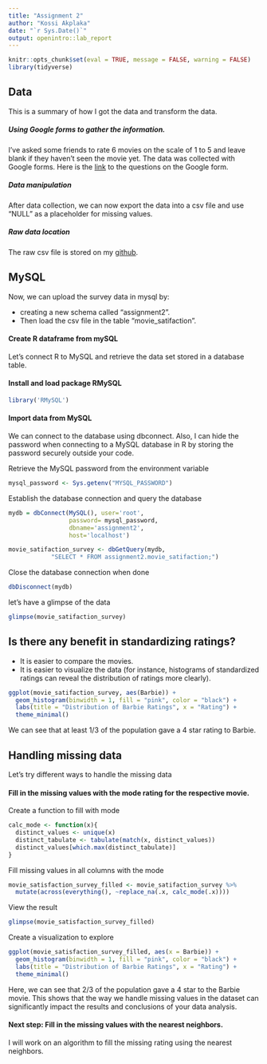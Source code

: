 ---
title: "Assignment 2"
author: "Kossi Akplaka"
date: "`r Sys.Date()`"
output: openintro::lab_report
---

```{r global-options, echo=TRUE, message=FALSE, warning=FALSE}
knitr::opts_chunk$set(eval = TRUE, message = FALSE, warning = FALSE)
library(tidyverse)
```


## Data
This is a summary of how I got the data and transform the data.

##### Using Google forms to gather the information.
I've asked some friends to rate 6 movies on the scale of 1 to 5 and leave blank if they haven't seen the movie yet. The data was collected with Google forms. Here is the [link](https://forms.gle/jiZaGEf1KMg47kKz7) to the questions on the Google form. 

##### Data manipulation
After data collection, we can now export the data into a csv file and use "NULL" as a placeholder for missing values.

##### Raw data location
The raw csv file is stored on my [github](https://github.com/Kossi-Akplaka/Data607-data_acquisition_and_management/blob/a3ab1039c3e2a90ea2a631c6d0e5a66f1057e91b/Assignment%202/Movie_Satifaction.csv).

## MySQL
Now, we can upload the survey data in mysql by:

- creating a new schema called "assignment2".
- Then load the csv file in the table "movie_satifaction".

#### Create R dataframe from mySQL
Let's connect R to MySQL and retrieve the data set stored in a database table.

#### Install and load package RMySQL
```{r library_RMySQL}
library('RMySQL')
```
#### Import data from MySQL
We can connect to the database using dbconnect. Also, I can hide the password when connecting to a MySQL database in R by storing the password securely outside your code.

Retrieve the MySQL password from the environment variable
```{r import_data}
mysql_password <- Sys.getenv("MYSQL_PASSWORD")
```
Establish the database connection and query the database
```{r}
mydb = dbConnect(MySQL(), user='root',
                 password= mysql_password,
                 dbname='assignment2',
                 host='localhost')

movie_satifaction_survey <- dbGetQuery(mydb, 
            "SELECT * FROM assignment2.movie_satifaction;")
```

Close the database connection when done
```{r}
dbDisconnect(mydb)
```


let's have a glimpse of the data
```{r}
glimpse(movie_satifaction_survey)
```

## Is there any benefit in standardizing ratings?
- It is easier to compare the movies.
- It is easier to visualize the data (for instance, histograms of standardized ratings can reveal the distribution of ratings more clearly).
```{r plot_mission_impossible, warning=FALSE}
ggplot(movie_satifaction_survey, aes(Barbie)) +
  geom_histogram(binwidth = 1, fill = "pink", color = "black") +
  labs(title = "Distribution of Barbie Ratings", x = "Rating") +
  theme_minimal()
```

We can see that at least 1/3 of the population gave a 4 star rating to Barbie.

## Handling missing data
Let's try different ways to handle the missing data

#### Fill in the missing values with the mode rating for the respective movie. 
Create a function to fill with mode
```{r fill_with_mode}
calc_mode <- function(x){
  distinct_values <- unique(x)
  distinct_tabulate <- tabulate(match(x, distinct_values))
  distinct_values[which.max(distinct_tabulate)]
}
```

Fill missing values in all columns with the mode
```{r new_data_frame}
movie_satisfaction_survey_filled <- movie_satifaction_survey %>%
  mutate(across(everything(), ~replace_na(.x, calc_mode(.x))))

```

View the result
```{r}
glimpse(movie_satisfaction_survey_filled)
```
Create a visualization to explore 

```{r}
ggplot(movie_satisfaction_survey_filled, aes(x = Barbie)) +
  geom_histogram(binwidth = 1, fill = "pink", color = "black") +
  labs(title = "Distribution of Barbie Ratings", x = "Rating") +
  theme_minimal()

```

Here, we can see that 2/3 of the population gave a 4 star to the Barbie movie. This shows that the way we handle missing values in the dataset can significantly impact the results and conclusions of your data analysis.

#### Next step: Fill in the missing values with the nearest neighbors.

I will work on an algorithm to fill the missing rating using the nearest neighbors.








